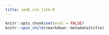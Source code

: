 ```yaml
---
title: imdb_cnn_lstm.R
---
```


```r
knitr::opts_chunk$set(eval = FALSE)
knitr::spin_child(rmarkdown::metadata$title)
```
